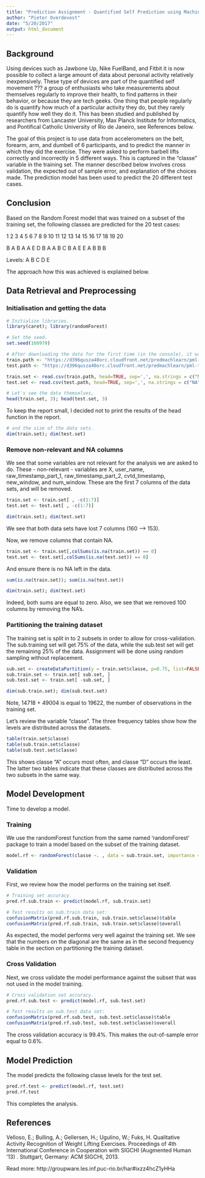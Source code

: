 ```yaml
---
title: "Prediction Assignment - Quantified Self Prediction using Machine Learning (Random Forest)"
author: "Pieter Overdevest"
date: "5/20/2017"
output: html_document
---
```


## Background
Using devices such as Jawbone Up, Nike FuelBand, and Fitbit it is now possible to collect a large amount of data about personal activity relatively inexpensively. These type of devices are part of the quantified self movement ??? a group of enthusiasts who take measurements about themselves regularly to improve their health, to find patterns in their behavior, or because they are tech geeks. One thing that people regularly do is quantify how much of a particular activity they do, but they rarely quantify how well they do it. This has been studied and published by researchers from Lancaster University, Max Planck Institute for Informatics, and Pontifical Catholic University of Rio de Janeiro, see References below.

The goal of this project is to use data from accelerometers on the belt, forearm, arm, and dumbell of 6 participants, and to predict the manner in which they did the exercise. They were asked to perform barbell lifts correctly and incorrectly in 5 different ways. This is captured in the "classe" variable in the training set. The manner described below involves cross validation, the expected out of sample error, and explanation of the choices made. The prediction model has been used to predict the 20 different test cases.

## Conclusion
Based on the Random Forest model that was trained on a subset of the training set, the following classes are predicted for the 20 test cases:

 1  2  3  4  5  6  7  8  9 10 11 12 13 14 15 16 17 18 19 20 
 
 B  A  B  A  A  E  D  B  A  A  B  C  B  A  E  E  A  B  B  B 
 
Levels: A B C D E


The approach how this was achieved is explained below.

## Data Retrieval and Preprocessing

### Initialisation and getting the data
```r
# Initialize libraries.
library(caret); library(randomForest)

# Set the seed.
set.seed(160970)

# After downloading the data for the first time (in the console), it was observed that some of the data fields contain "#DIV/0!" or are blank (""). Therefore, when downloading the data in this report, these will be marked as "NA".
train.path <- "https://d396qusza40orc.cloudfront.net/predmachlearn/pml-training.csv"
test.path <- "https://d396qusza40orc.cloudfront.net/predmachlearn/pml-testing.csv"

train.set <- read.csv(train.path, head=TRUE, sep=',', na.strings = c("NA", "#DIV/0!", ""))
test.set <- read.csv(test.path, head=TRUE, sep=',', na.strings = c("NA", "#DIV/0!", ""))

# Let's see the data themselves,
head(train.set, 3); head(test.set, 3)
```
To keep the report small, I decided not to print the results of the head function in the report.

```r
# and the size of the data sets.
dim(train.set); dim(test.set)
```

### Remove non-relevant and NA columns
We see that some variables are not relevant for the analysis we are asked to do. These - non-relevant - variables are X, user_name, raw_timestamp_part_1, raw_timestamp_part_2, cvtd_timestamp, new_window, and num_window. These are the first 7 columns of the data sets, and will be removed.
```r
train.set <- train.set[ , -c(1:7)]
test.set <- test.set[ , -c(1:7)]

dim(train.set); dim(test.set)
```
We see that both data sets have lost 7 columns (160 --> 153).

Now, we remove columns that contain NA.
```r
train.set <- train.set[,colSums(is.na(train.set)) == 0]
test.set <- test.set[,colSums(is.na(test.set)) == 0]
```

And ensure there is no NA left in the data.
```r
sum(is.na(train.set)); sum(is.na(test.set))

dim(train.set); dim(test.set)
```
Indeed, both sums are equal to zero. Also, we see that we removed 100 columns by removing the NA's.

### Partitioning the training dataset
The training set is split in to 2 subsets in order to allow for cross-validation. The sub.training set will get 75% of the data, while the sub.test set will get the remaining 25% of the data. Assignment will be done using random sampling without replacement.
```r
sub.set <- createDataPartition(y = train.set$classe, p=0.75, list=FALSE)
sub.train.set <- train.set[ sub.set, ] 
sub.test.set <- train.set[ -sub.set, ]

dim(sub.train.set); dim(sub.test.set)
```
Note, 14718 + 49004 is equal to 19622, the number of observations in the training set.

Let's review the variable "classe". The three frequency tables show how the levels are distributed across the datasets.
```r
table(train.set$classe)
table(sub.train.set$classe)
table(sub.test.set$classe)
```
This shows classe "A" occurs most often, and classe "D" occurs the least. The latter two tables indicate that these classes are distributed across the two subsets in the same way.

## Model Development
Time to develop a model.

### Training
We use the randomForest function from the same named 'randomForest' package to train a model based on the subset of the training dataset.
```r
model.rf <- randomForest(classe ~. , data = sub.train.set, importance = TRUE)
```

### Validation
First, we review how the model performs on the training set itself.
```r
# Training set accuracy.
pred.rf.sub.train <- predict(model.rf, sub.train.set)

# Test results on sub.train data set:
confusionMatrix(pred.rf.sub.train, sub.train.set$classe)$table
confusionMatrix(pred.rf.sub.train, sub.train.set$classe)$overall
```
As expected, the model performs very well against the training set. We see that the numbers on the diagonal are the same as in the second frequency table in the section on partitioning the training dataset. 

### Cross Validation
Next, we cross validate the model performance against the subset that was not used in the model training.
```r
# Cross validation set accuracy.
pred.rf.sub.test <- predict(model.rf, sub.test.set)

# Test results on sub.test data set:
confusionMatrix(pred.rf.sub.test, sub.test.set$classe)$table
confusionMatrix(pred.rf.sub.test, sub.test.set$classe)$overall
```
The cross validation accuracy is 99.4%. This makes the out-of-sample error equal to 0.6%.

## Model Prediction

The model predicts the following classe levels for the test set.
```r
pred.rf.test <- predict(model.rf, test.set)
pred.rf.test
```

This completes the analysis.

## References
Velloso, E.; Bulling, A.; Gellersen, H.; Ugulino, W.; Fuks, H. Qualitative Activity Recognition of Weight Lifting Exercises. Proceedings of 4th International Conference in Cooperation with SIGCHI (Augmented Human '13) . Stuttgart, Germany: ACM SIGCHI, 2013.

Read more: http://groupware.les.inf.puc-rio.br/har#ixzz4hcZ1yHHa
